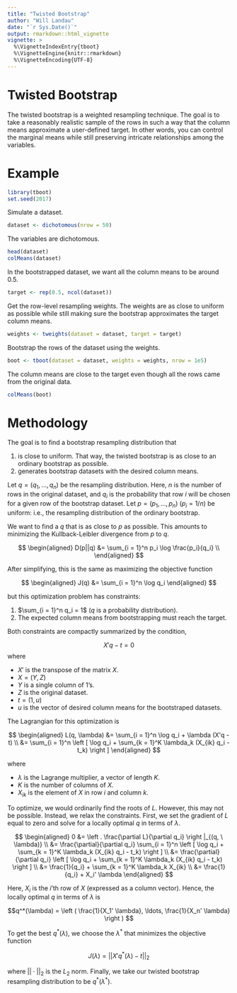 ```yaml
---
title: "Twisted Bootstrap"
author: "Will Landau"
date: "`r Sys.Date()`"
output: rmarkdown::html_vignette
vignette: >
  %\VignetteIndexEntry{tboot}
  %\VignetteEngine{knitr::rmarkdown}
  %\VignetteEncoding{UTF-8}
---
```


# Twisted Bootstrap

The twisted bootstrap is a weighted resampling technique. The goal is to take a reasonably realistic sample of the rows in such a way that the column means approximate a user-defined target. In other words, you can control the marginal means while still preserving intricate relationships among the variables.

# Example

```r
library(tboot)
set.seed(2017)
```

Simulate a dataset.

```r
dataset <- dichotomous(nrow = 50)
```

The variables are dichotomous.

```r
head(dataset)
colMeans(dataset)
```

In the bootstrapped dataset, we want all the column means to be around 0.5.

```r
target <- rep(0.5, ncol(dataset))
```

Get the row-level resampling weights. The weights are as close to uniform as possible while still making sure the bootstrap approximates the target column means.

```r
weights <- tweights(dataset = dataset, target = target)
```

Bootstrap the rows of the dataset using the weights.

```r
boot <- tboot(dataset = dataset, weights = weights, nrow = 1e5)
```

The column means are close to the target even though all the rows came from the original data.

```r
colMeans(boot)
```

# Methodology

The goal is to find a bootstrap resampling distribution that

1. is close to uniform. That way, the twisted bootstrap is as close to an ordinary bootstrap as possible.
2. generates bootstrap datasets with the desired column means.


Let $q = (q_1, \ldots, q_n)$ be the resampling distribution. Here, $n$ is the number of rows in the original dataset, and $q_i$ is the probability that row $i$ will be chosen for a given row of the bootstrap dataset. Let $p = (p_1, \ldots, p_n)$ ($p_i = 1/n$) be uniform: i.e., the resampling distribution of the ordinary bootstrap. 

We want to find a $q$ that is as close to $p$ as possible. This amounts to minimizing the Kullback-Leibler divergence from $p$ to $q$. 

$$
\begin{aligned}
D(p||q) 
&= \sum_{i = 1}^n p_i \log \frac{p_i}{q_i} \\
\end{aligned}
$$

After simplifying, this is the same as maximizing the objective function

$$
\begin{aligned}
J(q) &= \sum_{i = 1}^n \log q_i
\end{aligned}
$$

but this optimization problem has constraints:

1. $\sum_{i = 1}^n q_i = 1$ ($q$ is a probability distribution).
2. The expected column means from bootstrapping must reach the target.

Both constraints are compactly summarized by the condition,

$$
X'q - t = 0
$$
where

- $X'$ is the transpose of the matrix $X$.
- $X = (Y, Z)$
- $Y$ is a single column of $1$'s.
- $Z$ is the original dataset.
- $t = (1, u)$
- $u$ is the vector of desired column means for the bootstraped datasets.

The Lagrangian for this optimization is

$$
\begin{aligned}
L(q, \lambda) &= \sum_{i = 1}^n \log q_i + \lambda (X'q - t) \\
&= \sum_{i = 1}^n \left [ \log q_i + \sum_{k = 1}^K \lambda_k (X_{ik} q_i - t_k) \right ]
\end{aligned}
$$

where 

- $\lambda$ is the Lagrange multiplier, a vector of length $K$.
- $K$ is the number of columns of $X$.
- $X_{ik}$ is the element of $X$ in row $i$ and column $k$.

To optimize, we would ordinarily find the roots of $L$. However, this may not be possible. Instead, we relax the constraints. First, we set the gradient of $L$ equal to zero and solve for a locally optimal $q$ in terms of $\lambda$.

$$
\begin{aligned}
0 &= \left . \frac{\partial L}{\partial q_i} \right |_{(q, \ \lambda)}  \\
&= \frac{\partial}{\partial q_i} \sum_{i = 1}^n \left [ \log q_i + \sum_{k = 1}^K \lambda_k (X_{ik} q_i - t_k) \right ] \\
&= \frac{\partial}{\partial q_i} \left [ \log q_i + \sum_{k = 1}^K \lambda_k (X_{ik} q_i - t_k) \right ] \\
&= \frac{1}{q_i} + \sum_{k = 1}^K \lambda_k X_{ik}  \\
&= \frac{1}{q_i} + X_i' \lambda
\end{aligned}
$$

Here, $X_i$ is the $i$'th row of $X$ (expressed as a column vector). Hence, the locally optimal $q$ in terms of $\lambda$ is 

$$q^*(\lambda) = \left ( \frac{1}{X_1' \lambda}, \ldots, \frac{1}{X_n' \lambda} \right ) $$

To get the best $q^*(\lambda)$, we choose the $\lambda^*$ that minimizes the objective function

$$J(\lambda) = ||X'q^*(\lambda) - t||_2$$

where $||\cdot||_2$ is the $L_2$ norm. Finally, we take our twisted bootstrap resampling distribution to be $q^*(\lambda^*)$.
